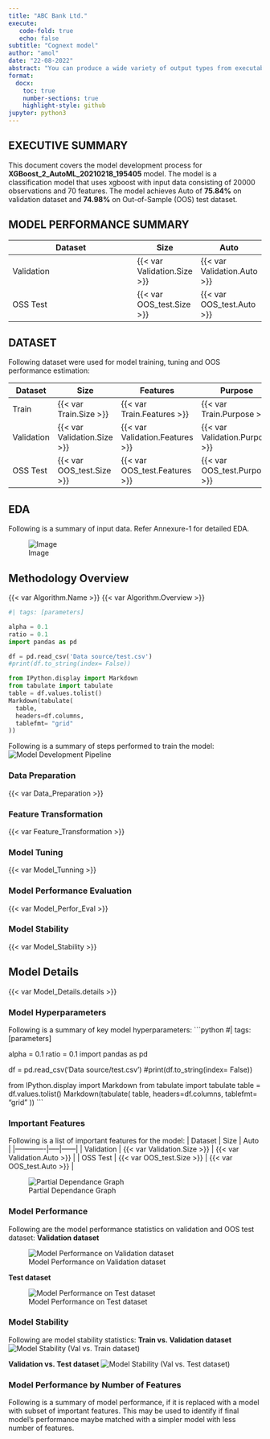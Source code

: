 ```yaml
---
title: "ABC Bank Ltd."
execute:
   code-fold: true
   echo: false
subtitle: "Cognext model"
author: "amol"
date: "22-08-2022"
abstract: "You can produce a wide variety of output types from executable code blocks, including plots, tabular output from data frames, and plain text output (e.g. printing the results of statistical summaries)."
format:
  docx:
    toc: true
    number-sections: true
    highlight-style: github
jupyter: python3
---
```


## EXECUTIVE SUMMARY
  This document covers the model development process for **XGBoost_2_AutoML_20210218_195405** model. The model is a classification model that uses xgboost with input data consisting of 20000 observations and 70 features. The model achieves Auto of **75.84%** on validation dataset and **74.98%** on Out-of-Sample (OOS) test dataset.

## MODEL PERFORMANCE SUMMARY
  | Dataset     |   Size                      |      Auto                   |
  |-------------|-----|------|
  | Validation  | {{< var Validation.Size >}} | {{< var Validation.Auto >}} |
  | OSS Test    | {{< var OOS_test.Size >}}   | {{< var OOS_test.Auto >}}   |

## DATASET
  Following dataset were used for model training, tuning and OOS performance estimation:

  | Dataset   |   Size       |   Features  | Purpose    |
  |-----------|--------------|-------------|------------|
  | Train     | {{< var Train.Size >}} | {{< var Train.Features >}} |{{< var Train.Purpose >}} |
  |Validation |{{< var Validation.Size >}}|{{< var Validation.Features >}}|{{< var Validation.Purpose >}}|
  | OSS Test  |{{< var OOS_test.Size >}}   | {{< var OOS_test.Features >}}|{{< var OOS_test.Purpose >}}|

## EDA
  Following is a summary of input data. Refer Annexure-1 for detailed EDA.
  
  ![Image](Images/images.jpeg)

## Methodology Overview
  {{< var Algorithm.Name >}} {{< var Algorithm.Overview >}}

```python
#| tags: [parameters]

alpha = 0.1
ratio = 0.1
import pandas as pd

df = pd.read_csv('Data source/test.csv')
#print(df.to_string(index= False))

from IPython.display import Markdown
from tabulate import tabulate
table = df.values.tolist()
Markdown(tabulate(
  table, 
  headers=df.columns,
  tablefmt= "grid"
))
```
 Following is a summary of steps performed to train the model:
 ![Model Development Pipeline](Images/images.jpeg)

### Data Preparation
  {{< var Data_Preparation >}}

### Feature Transformation
  {{< var Feature_Transformation >}}

### Model Tuning
  {{< var Model_Tunning >}}

### Model Performance Evaluation
  {{< var Model_Perfor_Eval >}}

### Model Stability
  {{< var Model_Stability >}}

## Model Details
  {{< var Model_Details.details >}}

### Model Hyperparameters
  Following is a summary of key model hyperparameters:
  ```python
#| tags: [parameters]

alpha = 0.1
ratio = 0.1
import pandas as pd

df = pd.read_csv('Data source/test.csv')
#print(df.to_string(index= False))

from IPython.display import Markdown
from tabulate import tabulate
table = df.values.tolist()
Markdown(tabulate(
  table, 
  headers=df.columns,
  tablefmt= "grid"
))
```

### Important Features
  Following is a list of important features for the model:
  | Dataset     |   Size                      |      Auto                   |
  |-------------|-----|------|
  | Validation  | {{< var Validation.Size >}} | {{< var Validation.Auto >}} |
  | OSS Test    | {{< var OOS_test.Size >}}   | {{< var OOS_test.Auto >}}   |

  ![Partial Dependance Graph](Images/pdg.png)

### Model Performance
  Following are the model performance statistics on validation and OOS test dataset:
  **Validation dataset**

  ![Model Performance on Validation dataset](Images/roc.png)

  **Test dataset**

  ![Model Performance on Test dataset](Images/roc.png)

### Model Stability
  Following are model stability statistics:
  **Train vs. Validation dataset**
  ![Model Stability (Val vs. Train dataset)](Images/roc.png)

  **Validation vs. Test dataset**
  ![Model Stability (Val vs. Test dataset)](Images/roc.png)

### Model Performance by Number of Features
  Following is a summary of model performance, if it is replaced with a model with subset of important features. This may be used to identify if final model’s performance maybe matched with a simpler model with less number of features.